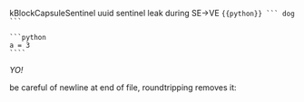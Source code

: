 ``````{=markdown}
```{=markdown}
hi
```
``````

kBlockCapsuleSentinel uuid sentinel leak during SE→VE
``````{{python}}
```
dog
```
``````

`````
```python
a = 3
````
`````

_YO!_

be careful of newline at end of file, roundtripping removes it:
